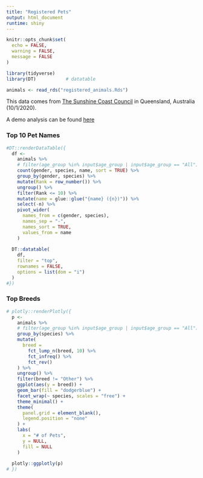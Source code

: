 ```yaml
---
title: "Registered Pets"
output: html_document
runtime: shiny
---
```


```r
knitr::opts_chunk$set(
  echo = FALSE, 
  warning = FALSE, 
  message = FALSE
)
```

<!-- 
```r
# input <- list(
#   age_group = "0 - 5"
# )
```
 -->
 
```r
library(tidyverse)
library(DT)           # datatable

animals <- read_rds("registered_animals.Rds")

```

This data comes from [The Sunshine Coast Council](https://data.sunshinecoast.qld.gov.au/Administration/Registered-Animals/7f87-i6kx/data # http://rstudio-pubs-static.s3.amazonaws.com/434674_24af082031324d9c8e8739d1ca7227f9.html) in Queensland, Australia (10/1/2020).

A demo analysis can be found [here](http://rstudio-pubs-static.s3.amazonaws.com/434674_24af082031324d9c8e8739d1ca7227f9.html)

### Top 10 Pet Names
<!----
```r
age_groups <- as.character(sort(unique(animals$age_group)))

shinyWidgets::radioGroupButtons(
  inputId = "age_group",
  label = "Select Age Group:",
  choices = c("All", age_groups),
  selected = "All"
)
```
---->

```r
#DT::renderDataTable({
  df <-
    animals %>%
    # filter(age_group %in% input$age_group | input$age_group == "All") %>% 
    count(gender, species, name, sort = TRUE) %>% 
    group_by(gender, species) %>%
    mutate(Rank = row_number()) %>% 
    ungroup() %>% 
    filter(Rank <= 10) %>% 
    mutate(name = glue::glue("{name} ({n})")) %>% 
    select(-n) %>% 
    pivot_wider(
      names_from = c(gender, species),
      names_sep = "-", 
      names_sort = TRUE,
      values_from = name
    )
  
  DT::datatable(
    df,
    filter = "top",
    rownames = FALSE,
    options = list(dom = "i")
  )
#})


```

### Top Breeds

```r
# plotly::renderPlotly({
  p <-
    animals %>% 
    # filter(age_group %in% input$age_group | input$age_group == "All") %>%
    group_by(species) %>% 
    mutate(
      breed = 
        fct_lump_n(breed, 10) %>% 
        fct_infreq() %>% 
        fct_rev()
    ) %>% 
    ungroup() %>% 
    filter(breed != "Other") %>% 
    ggplot(aes(y = breed)) +
    geom_bar(fill = "dodgerblue") +
    facet_wrap(~ species, scales = "free") +
    theme_minimal() +
    theme(
      panel.grid = element_blank(),
      legend.position = "none"
    ) +
    labs(
      x = "# of Pets",
      y = NULL,
      fill = NULL
    )
  
  plotly::ggplotly(p)
# })

```

